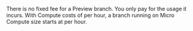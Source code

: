 There is no fixed fee for a Preview branch. You only pay for the usage it incurs. With Compute costs of <Price price="0.01344" /> per hour, a branch running on Micro Compute size starts at <Price price="0.01344" /> per hour.
